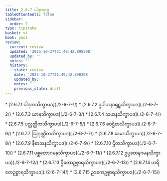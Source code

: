 ```yaml
---
title: 2.6.7 ပါဒုကဝဂ္ဂ
tableOfContents: false
sidebar:
  order: 7
type: tipitaka
basket: vi
book: paci
review:
  current: review
  updated: '2025-10-27T21:49:42.898208'
  updated_by: ''
  notes: ''
  history:
  - state: review
    date: '2025-10-27T21:49:42.898208'
    updated_by: ''
    notes: ''
    previous_state: draft
---
```



<ReviewStatus review={frontmatter.review} showDetails={true} />

<HypothesisAnnotation frontmatter={frontmatter} />

<DynamicBreadcrumb />



<TableOfContents book="paci" section="2.6.7">
* [2.6.7.1 ပါဒုကသိက္ခာပဒ](./2-6-7-1/)
* [2.6.7.2 ဥပါဟနာရုဠှသိက္ခာပဒ](./2-6-7-2/)
* [2.6.7.3 ယာနသိက္ခာပဒ](./2-6-7-3/)
* [2.6.7.4 သယနသိက္ခာပဒ](./2-6-7-4/)
* [2.6.7.5 ပလ္လတ္ထိကသိက္ခာပဒ](./2-6-7-5/)
* [2.6.7.6 ဝေဌိတသိက္ခာပဒ](./2-6-7-6/)
* [2.6.7.7 ဩဂုဏ္ဌိတသိက္ခာပဒ](./2-6-7-7/)
* [2.6.7.8 ဆမာသိက္ခာပဒ](./2-6-7-8/)
* [2.6.7.9 နီစာသနသိက္ခာပဒ](./2-6-7-9/)
* [2.6.7.10 ဌိတသိက္ခာပဒ](./2-6-7-10/)
* [2.6.7.11 ပစ္ဆတောဂမနသိက္ခာပဒ](./2-6-7-11/)
* [2.6.7.12 ဥပ္ပထေနဂမနသိက္ခာပဒ](./2-6-7-12/)
* [2.6.7.13 ဌိတောဥစ္စာရသိက္ခာပဒ](./2-6-7-13/)
* [2.6.7.14 ဟရိတေဥစ္စာရသိက္ခာပဒ](./2-6-7-14/)
* [2.6.7.15 ဥဒကေဥစ္စာရသိက္ခာပဒ](./2-6-7-15/)
</TableOfContents>